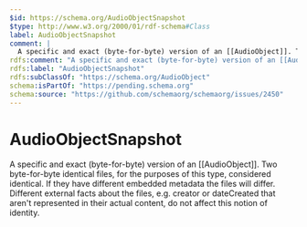 ```yaml
---
$id: https://schema.org/AudioObjectSnapshot
$type: http://www.w3.org/2000/01/rdf-schema#Class
label: AudioObjectSnapshot
comment: |
  A specific and exact (byte-for-byte) version of an [[AudioObject]]. Two byte-for-byte identical files, for the purposes of this type, considered identical. If they have different embedded metadata the files will differ. Different external facts about the files, e.g. creator or dateCreated that aren't represented in their actual content, do not affect this notion of identity.
rdfs:comment: "A specific and exact (byte-for-byte) version of an [[AudioObject]]. Two byte-for-byte identical files, for the purposes of this type, considered identical. If they have different embedded metadata the files will differ. Different external facts about the files, e.g. creator or dateCreated that aren't represented in their actual content, do not affect this notion of identity."
rdfs:label: "AudioObjectSnapshot"
rdfs:subClassOf: "https://schema.org/AudioObject"
schema:isPartOf: "https://pending.schema.org"
schema:source: "https://github.com/schemaorg/schemaorg/issues/2450"
---
```


# AudioObjectSnapshot

A specific and exact (byte-for-byte) version of an [[AudioObject]]. Two byte-for-byte identical files, for the purposes of this type, considered identical. If they have different embedded metadata the files will differ. Different external facts about the files, e.g. creator or dateCreated that aren't represented in their actual content, do not affect this notion of identity.

